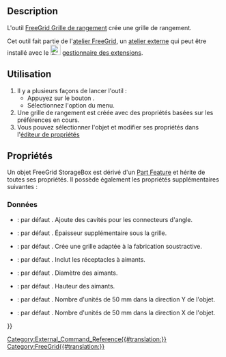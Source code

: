 <languages/>

{{Docnav/fr
|[[FreeGrid_BitCartridgeHolder/fr|Porte-forets]]
|[[FreeGrid_Sketch/fr|Esquisse]]
|[[FreeGrid_Workbench/fr|Atelier FreeGrid]]
|IconL=FreeGrid_BitCatridgeHolder.svg
|IconR=FreeGrid_Sketch.svg
|IconC=FreeGridWorkbench.svg
}}

{{GuiCommand/fr
|Name=FreeGrid StorageGrid
|Name/fr=FreeGrid Grille de rangement
|MenuLocation=FreeeGrid → Storage grid
|Workbenches=[[FreeGrid_Workbench/fr|FreeGrid]]
|Version=
|SeeAlso=
}}

==Description==

L'outil [[FreeGrid_StorageGrid/fr|FreeGrid Grille de rangement]] crée une grille de rangement.

Cet outil fait partie de l'[[FreeGrid_Workbench/fr|atelier FreeGrid]], un [[External_workbenches/fr|atelier externe]] qui peut être installé avec le [[Image:Std_AddonMgr.svg|24px]] [[Std_AddonMgr/fr|gestionnaire des extensions]].

<span id="Usage"></span>
==Utilisation==

# Il y a plusieurs façons de lancer l'outil :
#* Appuyez sur le bouton {{Button|[[Image:FreeGrid_StorageGrid.svg|16px]] [[FreeGrid_StorageGrid/fr|Storage grid]]}}.
#* Sélectionnez l'option {{MenuCommand|FreeGrid → [[Image:FreeGrid_StorageGrid.svg|16px]] Storage grid}} du menu.
# Une grille de rangement est créée avec des propriétés basées sur les préférences en cours.
# Vous pouvez sélectionner l'objet et modifier ses propriétés dans l'[[Property_editor/fr|éditeur de propriétés]]

<span id="Properties"></span>
==Propriétés==

Un objet FreeGrid StorageBox est dérivé d'un [[Part_Feature/fr|Part Feature]] et hérite de toutes ses propriétés. Il possède également les propriétés supplémentaires suivantes :

<span id="Data"></span>
===Données===

{{Properties_Title|Grid features}}

* {{PropertyData|Corner Connectors|Bool}} : par défaut {{TRUE}}. Ajoute des cavités pour les connecteurs d'angle.
* {{PropertyData|Extra Bottom Material|Length}} : par défaut {{Value|16 mm}}. Épaisseur supplémentaire sous la grille.
* {{PropertyData|Is Subtractive|Bool}} : par défaut {{FALSE}}. Crée une grille adaptée à la fabrication soustractive.

{{Properties_Title|Magnet mount}}

* {{PropertyData|Include Magnets|Bool}} : par défaut {{TRUE}}. Inclut les réceptacles à aimants.
* {{PropertyData|Magnet Diameter|Length}} : par défaut {{Value|6 mm}}. Diamètre des aimants.
* {{PropertyData|Magnet Height|Length}} : par défaut {{Value|2 mm}}. Hauteur des aimants.

{{Properties_Title|Size}}

* {{PropertyData|Depth|IntegerConstraint}} : par défaut {{Value|2}}. Nombre d'unités de 50 mm dans la direction Y de l'objet.
* {{PropertyData|Width|IntegerConstraint}} : par défaut {{Value|3}}. Nombre d'unités de 50 mm dans la direction X de l'objet.


{{Docnav/fr
|[[FreeGrid_BitCartridgeHolder/fr|Porte-forets]]
|[[FreeGrid_Sketch/fr|Esquisse]]
|[[FreeGrid_Workbench/fr|Atelier FreeGrid]]
|IconL=FreeGrid_BitCatridgeHolder.svg
|IconR=FreeGrid_Sketch.svg
|IconC=FreeGridWorkbench.svg
}}

[[Category:External_Command_Reference{{#translation:}}]]
[[Category:FreeGrid{{#translation:}}]]
{{Userdocnavi{{#translation:}}}}